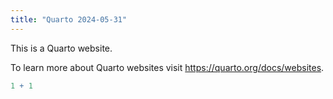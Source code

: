 ```yaml
---
title: "Quarto 2024-05-31"
---
```


This is a Quarto website.

To learn more about Quarto websites visit <https://quarto.org/docs/websites>.

```r
1 + 1
```
